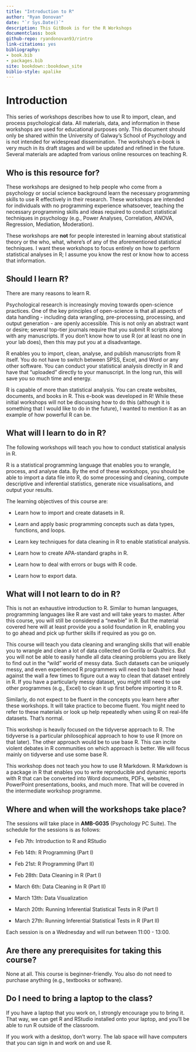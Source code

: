 ```yaml
---
title: "Introduction to R"
author: "Ryan Donovan"
date: "`r Sys.Date()`"
description: This GitBook is for the R Workshops
documentclass: book
github-repo: ryandonovan93/rintro
link-citations: yes
bibliography:
- book.bib
- packages.bib
site: bookdown::bookdown_site
biblio-style: apalike
---
```


# **Introduction**

This series of workshops describes how to use R to import, clean, and process psychological data. All materials, data, and information in these workshops are used for educational purposes only. This document should only be shared within the University of Galway's School of Psychology and is not intended for widespread dissemination. The workshop's e-book is very much in its draft stages and will be updated and refined in the future. Several materials are adapted from various online resources on teaching R.

## Who is this resource for?

These workshops are designed to help people who come from a psychology or social science background learn the necessary programming skills to use R effectively in their research. These workshops are intended for individuals with no programming experience whatsoever, teaching the necessary programming skills and ideas required to conduct statistical techniques in psychology (e.g., Power Analyses, Correlation, ANOVA, Regression, Mediation, Moderation).

These workshops are **not** for people interested in learning about statistical theory or the who, what, where's of any of the aforementioned statistical techniques. I want these workshops to focus entirely on how to perform statistical analyses in R; I assume you know the rest or know how to access that information.

## Should I learn R?

There are many reasons to learn R.

Psychological research is increasingly moving towards open-science practices. One of the key principles of open-science is that all aspects of data handling - including data wrangling, pre-processing, processing, and output generation - are openly accessible. This is not only an abstract want or desire; several top-tier journals require that you submit R scripts along with any manuscripts. If you don't know how to use R (or at least no one in your lab does), then this may put you at a disadvantage.

R enables you to import, clean, analyse, and publish manuscripts from R itself. You do not have to switch between SPSS, Excel, and Word or any other software. You can conduct your statistical analysis directly in R and have that "uploaded" directly to your manuscript. In the long run, this will save you so much time and energy.

R is capable of more than statistical analysis. You can create websites, documents, and books in R. This e-book was developed in R! While these initial workshops will not be discussing how to do this (although it is something that I would like to do in the future), I wanted to mention it as an example of how powerful R can be.

## What will I learn to do in R?

The following workshops will teach you how to conduct statistical analysis in R.

R is a statistical programming language that enables you to wrangle, process, and analyse data. By the end of these workshops, you should be able to import a data file into R, do some processing and cleaning, compute descriptive and inferential statistics, generate nice visualisations, and output your results.

The learning objectives of this course are:

-   Learn how to import and create datasets in R.

-   Learn and apply basic programming concepts such as data types, functions, and loops.

-   Learn key techniques for data cleaning in R to enable statistical analysis.

-   Learn how to create APA-standard graphs in R.

-   Learn how to deal with errors or bugs with R code.

-   Learn how to export data.

## What will I not learn to do in R?

This is not an exhaustive introduction to R. Similar to human languages, programming languages like R are vast and will take years to master. After this course, you will still be considered a "newbie" in R. But the material covered here will at least provide you a solid foundation in R, enabling you to go ahead and pick up further skills if required as you go on.

This course will teach you data cleaning and wrangling skills that will enable you to wrangle and clean a lot of data collected on Gorilla or Qualtrics. But you will not be able to easily handle all data cleaning problems you are likely to find out in the "wild" world of messy data. Such datasets can be uniquely messy, and even experienced R programmers will need to bash their head against the wall a few times to figure out a way to clean that dataset entirely in R. If you have a particularly messy dataset, you might still need to use other programmes (e.g., Excel) to clean it up first before importing it to R.

Similarly, do not expect to be fluent in the concepts you learn here after these workshops. It will take practice to become fluent. You might need to refer to these materials or look up help repeatedly when using R on real-life datasets. That's normal.

This workshop is heavily focused on the tidyverse approach to R. The tidyverse is a particular philosophical approach to how to use R (more on that later). The other approach would be to use base R. This can incite violent debates in R communities on which approach is better. We will focus mainly on tidyverse and use some base R.

This workshop does not teach you how to use R Markdown. R Markdown is a package in R that enables you to write reproducible and dynamic reports with R that can be converted into Word documents, PDFs, websites, PowerPoint presentations, books, and much more. That will be covered in the intermediate workshop programme.

## Where and when will the workshops take place?

The sessions will take place in **AMB-G035** (Psychology PC Suite). The schedule for the sessions is as follows:

-   Feb 7th: Introduction to R and RStudio

-   Feb 14th: R Programming (Part I)

-   Feb 21st: R Programming (Part II)

-   Feb 28th: Data Cleaning in R (Part I)

-   March 6th: Data Cleaning in R (Part II)

-   March 13th: Data Visualization

-   March 20th: Running Inferential Statistical Tests in R (Part I)

-   March 27th: Running Inferential Statistical Tests in R (Part II)

Each session is on a Wednesday and will run between 11:00 - 13:00.

## Are there any prerequisites for taking this course?

None at all. This course is beginner-friendly. You also do not need to purchase anything (e.g., textbooks or software).

## Do I need to bring a laptop to the class?

If you have a laptop that you work on, I strongly encourage you to bring it. That way, we can get R and RStudio installed onto your laptop, and you'll be able to run R outside of the classroom.

If you work with a desktop, don't worry. The lab space will have computers that you can sign in and work on and use R.
